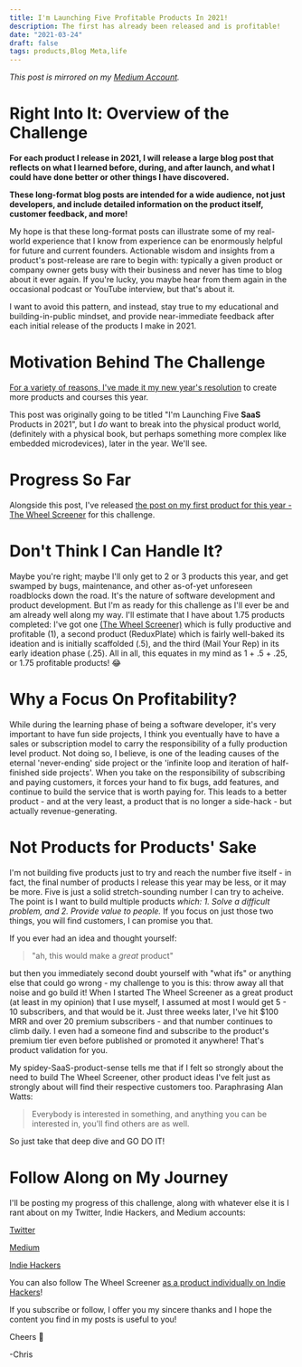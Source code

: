 ```yaml
---
title: I'm Launching Five Profitable Products In 2021!
description: The first has already been released and is profitable!
date: "2021-03-24"
draft: false
tags: products,Blog Meta,life
---
```



_This post is mirrored on my [Medium Account](https://chrisfrewin.medium.com/im-launching-five-profitable-products-in-2021-b08a1cc05ea2)._

<FivePartProductSeries dontLinkURL="/blog/im-launching-five-profitable-products-in-2021"/>

# Right Into It: Overview of the Challenge

**For each product I release in 2021, I will release a large blog post that reflects on what I learned before, during, and after launch, and what I could have done better or other things I have discovered.** 

**These long-format blog posts are intended for a wide audience, not just developers, and include detailed information on the product itself, customer feedback, and more!**

My hope is that these long-format posts can illustrate some of my real-world experience that I know from experience can be enormously helpful for future and current founders. Actionable wisdom and insights from a product's post-release are rare to begin with: typically a given product or company owner gets busy with their business and never has time to blog about it ever again. If you're lucky, you maybe hear from them again in the occasional podcast or YouTube interview, but that's about it.

I want to avoid this pattern, and instead, stay true to my educational and building-in-public mindset, and provide near-immediate feedback after each initial release of the products I make in 2021.

# Motivation Behind The Challenge

[For a variety of reasons, I've made it my new year's resolution](../goals-for-2021) to create more products and courses this year.

This post was originally going to be titled "I'm Launching Five **SaaS** Products in 2021", but I _do_ want to break into the physical product world, (definitely with a physical book, but perhaps something more complex like embedded microdevices), later in the year. We'll see.

# Progress So Far

Alongside this post, I've released [the post on my first product for this year - The Wheel Screener](/blog/releasing-5-products-in-2021-part-1-the-wheel-screener) for this challenge.

# Don't Think I Can Handle It?

Maybe you're right; maybe I'll only get to 2 or 3 products this year, and get swamped by bugs, maintenance, and other as-of-yet unforeseen roadblocks down the road. It's the nature of software development and product development. But I'm as ready for this challenge as I'll ever be and am already well along my way. I'll estimate that I have about 1.75 products completed: I've got one [(The Wheel Screener)](https://wheelscreener.com) which is fully productive and profitable (1), a second product (ReduxPlate) which is fairly well-baked its ideation and is initially scaffolded (.5), and the third (Mail Your Rep) in its early ideation phase (.25). All in all, this equates in my mind as 1 + .5 + .25, or 1.75 profitable products! 😂

# Why a Focus On Profitability?

While during the learning phase of being a software developer, it's very important to have fun side projects, I think you eventually have to have a sales or subscription model to carry the responsibility of a fully production level product. Not doing so, I believe, is one of the leading causes of the eternal 'never-ending' side project or the 'infinite loop and iteration of half-finished side projects'. When you take on the responsibility of subscribing and paying customers, it forces your hand to fix bugs, add features, and continue to build the service that is worth paying for. This leads to a better product - and at the very least, a product that is no longer a side-hack - but actually revenue-generating.

# Not Products for Products' Sake

I'm not building five products just to try and reach the number five itself - in fact, the final number of products I release this year may be less, or it may be more. Five is just a solid stretch-sounding number I can try to acheive. The point is I want to build multiple products _which: 1. Solve a difficult problem, and 2. Provide value to people._ If you focus on just those two things, you will find customers, I can promise you that.

If you ever had an idea and thought yourself:

>"ah, this would make a _great_ product" 

but then you immediately second doubt yourself with "what ifs" or anything else that could go wrong - my challenge to you is this: throw away all that noise and go build it! When I started The Wheel Screener as a great product (at least in my opinion) that I use myself, I assumed at most I would get 5 - 10 subscribers, and that would be it. Just three weeks later, I've hit $100 MRR and over 20 premium subscribers - and that number continues to climb daily. I even had a someone find and subscribe to the product's premium tier even before published or promoted it anywhere! That's product validation for you.

My spidey-SaaS-product-sense tells me that if I felt so strongly about the need to build The Wheel Screener, other product ideas I've felt just as strongly about will find their respective customers too. Paraphrasing Alan Watts: 

> Everybody is interested in something, and anything you can be interested in, you'll find others are as well.

So just take that deep dive and GO DO IT!

# Follow Along on My Journey

I'll be posting my progress of this challenge, along with whatever else it is I rant about on my Twitter, Indie Hackers, and Medium accounts:

[Twitter](https://twitter.com/chrisfullstack)

[Medium](https://chrisfrewin.medium.com/)

[Indie Hackers](https://www.indiehackers.com/fullStackChris)

You can also follow The Wheel Screener [as a product individually on Indie Hackers](https://www.indiehackers.com/product/the-wheel-screener)!

If you subscribe or follow, I offer you my sincere thanks and I hope the content you find in my posts is useful to you!

Cheers 🍺

-Chris
